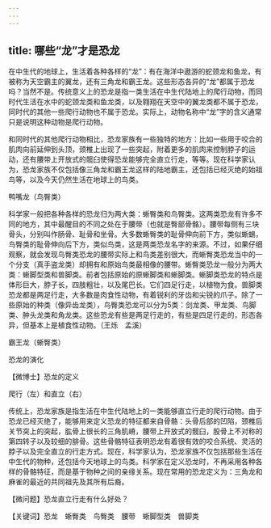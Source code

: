 ```yaml
---
---
---
```

title: 哪些“龙”才是恐龙
---




在中生代的地球上，生活着各种各样的“龙”：有在海洋中遨游的蛇颈龙和鱼龙，有被称为天空霸主的翼龙，还有三角龙和霸王龙。这些形态各异的“龙”都属于恐龙吗？当然不是。传统意义上的恐龙是指一类生活在中生代陆地上的爬行动物，而同时代生活在水中的蛇颈龙类和鱼龙类，以及翱翔在天空中的翼龙类都不属于恐龙，同时代的其他一些爬行动物也不属于恐龙。实际上，动物名称中“龙”字的含义通常只是说明这种动物是爬行动物。

和同时代的其他爬行动物相比，恐龙家族有一些独特的地方：比如一些用于咬合的肌肉向前延伸到头顶，颈椎上出现了一些突起，附着更多的肌肉来控制脖子的运动，还有腰带上开放式的髋臼使得恐龙能够完全直立行走，等等。现在科学家认为，恐龙家族不仅包括像三角龙和霸王龙这样的陆地霸主，还包括已经灭绝的始祖鸟等，以及今天仍然生活在地球上的鸟类。

鸭嘴龙（鸟臀类）



科学家一般把各种各样的恐龙归为两大类：蜥臀类和鸟臀类。这两类恐龙有许多不同的地方，其中最醒目的不同之处在于腰带（也就是臀部骨骼）。腰带每侧有三块骨头，分别叫作肠骨、耻骨和坐骨。大多数蜥臀类的耻骨伸向前下方，类似蜥蜴，鸟臀类的耻骨伸向后下方，类似鸟类，这是两类恐龙名字的来源。不过，如果仔细观察，就会发现鸟臀类恐龙的腰带实际上和鸟类差别很大，而蜥臀类恐龙当中的一个分支（真手盗龙类）却拥有和原始鸟类最相像的腰带。蜥臀类恐龙一般分为两大类：蜥脚型类和兽脚类。前者包括原始的原蜥脚类和蜥脚类。蜥脚类恐龙的特点是体形巨大，脖子长，四肢粗壮，以及尾巴长。它们四足行走，以植物为食。兽脚类恐龙都是两足行走，大多数是肉食性动物，有着锐利的牙齿和尖锐的爪子。除了一些原始的种类（像异齿龙类），鸟臀类恐龙可以分为5类：剑龙类、甲龙类、鸟脚类、肿头龙类和角龙类。这些恐龙有些是两足行走的，有些是四足行走的，形态各异，但基本上是植食性动物。（王烁　孟溪）

霸王龙（蜥臀类）



恐龙的演化





【微博士】恐龙的定义

爬行（左）和直立（右）



传统上，恐龙家族是指生活在中生代陆地上的一类能够直立行走的爬行动物。由于恐龙已经灭绝了，能够用来定义恐龙的特征都来自骨骼：头骨后部的凹陷，颈椎后关节突上的突起，肱骨上很长的三角肌嵴，腰带上开放式的髋臼，股骨上不对称的第四转子以及较细的腓骨。这些骨骼特征表明恐龙有着很有效的咬合系统、灵活的脖子以及完全直立的行走方式。现在，科学家认为，恐龙家族不仅包括那些生活在中生代的物种，还包括今天地球上的鸟类。科学家在定义恐龙时，不再采用各种各样的骨骼特征，而是基于物种之间的亲缘关系。现在常用的恐龙定义为：三角龙和麻雀的最近的共同祖先及其所有后裔。

【微问题】恐龙直立行走有什么好处？

【关键词】恐龙　蜥臀类　鸟臀类　腰带　蜥脚型类　兽脚类